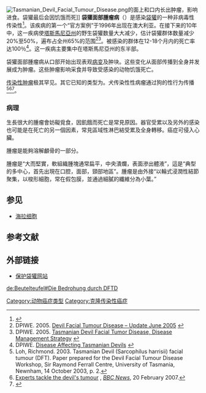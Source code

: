 {{medical}}
[[File:Tasmanian_Devil_Facial_Tumour_Disease.png|thumb]]的面上和口内长出肿瘤，影响进食。袋獾最后会因饥饿而死]]
'''袋獾面部腫瘤病'''（{{lang-en|Devil facial tumour disease, DFTD}}）是感染[[袋獾|袋獾]]的一种非病毒性传染性{{link-en|寄生性肿瘤|parasitic cancer}}<ref>{{cite news |author= |coauthors= |title=Findings on Origin of a Cancer in Tasmanian Devils |url=http://www.nytimes.com/2010/01/01/science/01devil.html |quote=The Tasmanian devil, the spaniel-size marsupial found on the Australian island of Tasmania, has been hurtling toward extinction in recent years, the victim of a bizarre and mysterious facial cancer that spreads like a plague. |work=[[New_York_Times|New York Times]] |date=December 31, 2009 |accessdate=2009-12-31 |archive-date=2019-09-07 |archive-url=https://web.archive.org/web/20190907121539/https://www.nytimes.com/2010/01/01/science/01devil.html |dead-url=no }}</ref>。该疾病的第一个“官方案例”于1996年出现在澳大利亚。在接下来的10年中，这一疾病使[[塔斯馬尼亞州|塔斯馬尼亞州]]的野生袋獾数量大大减少，估计袋獾群体数量减少20%至50%，遍布占全州65%的范围<ref name="dftdupdatejune20005">DPIWE. 2005. [http://www.dpiwe.tas.gov.au/inter.nsf/Attachments/LBUN-6D73V5/$FILE/Tas_devil_update_June2005.pdf Devil Facial Tumour Disease – Update June 2005] {{Wayback|url=http://www.dpiwe.tas.gov.au/inter.nsf/Attachments/LBUN-6D73V5/$FILE/Tas_devil_update_June2005.pdf |date=20080907075720 }}</ref><ref name="dpiwe dms2005">DPIWE. 2005. [http://www.dpiwe.tas.gov.au/inter.nsf/Attachments/LBUN-6996MH/$FILE/DFTD_DMS_Feb05a.pdf Tasmanian Devil Facial Tumor Disease, Disease Management Strategy] {{Wayback|url=http://www.dpiwe.tas.gov.au/inter.nsf/Attachments/LBUN-6996MH/$FILE/DFTD_DMS_Feb05a.pdf |date=20080907075712 }}</ref>。被感染的群体在12-18个月内的死亡率达100％<ref name="dpiweweb3">DPIWE. [http://www.dpiwe.tas.gov.au/inter.nsf/WebPages/LBUN-5QF86G?open Disease Affecting Tasmanian Devils] {{Wayback|url=http://www.dpiwe.tas.gov.au/inter.nsf/WebPages/LBUN-5QF86G?open |date=20050921014142 }}</ref>。这一疾病主要集中在塔斯馬尼亞州的东半部。

袋獾面部腫瘤病从口部开始出现表观[[病变|病变]]及肿块。这些变化从面部传播到全身并发展成为肿瘤。这些肿瘤影响采食并导致受感染的动物饥饿死亡。

[[传染性肿瘤|传染性肿瘤]]极其罕见。其它已知的类型为{{link-en|犬传染性性病瘤|canine transmissible venereal tumor}}。犬传染性性病瘤通过狗的性行为传播<ref>Loh, Richmond. 2003. Tasmanian Devil (Sarcophilus harrisii) facial tumour (DFT). Paper prepared for the Devil Facial Tumour Disease Workshop, Sir Raymond Ferrall Centre, University of Tasmania, Newnham, 14 October 2003, p. 2.</ref><ref>[http://news.bbc.co.uk/2/hi/asia-pacific/6378279.stm Experts tackle the devil's tumour] {{Wayback|url=http://news.bbc.co.uk/2/hi/asia-pacific/6378279.stm |date=20181028023559 }}, ''[[BBC_News|BBC News]]'', 20 February 2007.</ref><ref>{{cite news |title=Study Finds That a Type of Cancer in Dogs Is Contagious |url=http://www.washingtonpost.com/wp-dyn/content/article/2006/08/10/AR2006081001535.html |work=The Washington Post |date=11 August 2006 |accessdate=11 August 2006 |archive-date=2019-02-14 |archive-url=https://web.archive.org/web/20190214091148/http://www.washingtonpost.com/wp-dyn/content/article/2006/08/10/AR2006081001535.html |dead-url=no }}</ref>。

===病理===

生長很大的腫瘤會妨礙覓食，因飢餓而死亡是常見原因。器官受累以及另外的感染也可能是在死亡的另一個因素，常見區域性淋巴結受累及全身轉移。癌症可侵入心臟。

腫瘤是能夠溶解顱骨的一部分。

腫瘤是“大而堅實，軟組織腫塊通常扁平，中央潰爛，表面滲出體液”，這是“典型的多中心，首先出現在口腔，面部，頸部地區”。腫瘤是由外接“以輪式浸潤性結節聚集，以梭形細胞，常在假包膜，並通過細膩的纖維分為小葉。”

== 参见 ==
* [[海拉细胞|海拉细胞]]

== 参考文献 ==
{{Reflist|2}}

== 外部链接 ==
* [http://www.tassiedevil.com.au 保护袋獾网站]{{Wayback|url=http://www.tassiedevil.com.au/ |date=20090321072257 }}

[[Category:动物癌症类型|Category:动物癌症类型]]
[[Category:克隆传染性癌症|Category:克隆传染性癌症]]

[[de:Beutelteufel#Die_Bedrohung_durch_DFTD|de:Beutelteufel#Die Bedrohung durch DFTD]]